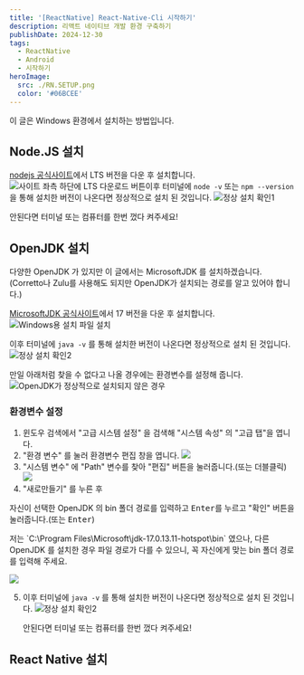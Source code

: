 ```yaml
---
title: '[ReactNative] React-Native-Cli 시작하기'
description: 리액트 네이티브 개발 환경 구축하기
publishDate: 2024-12-30
tags:
  - ReactNative
  - Android
  - 시작하기
heroImage:
  src: ./RN.SETUP.png
  color: '#06BCEE'
---
```


<Aside>이 글은 Windows 환경에서 설치하는 방법입니다.</Aside>

## Node.JS 설치

[nodejs 공식사이트](https://nodejs.org/ko)에서 LTS 버전을 다운 후 설치합니다.
![사이트 좌측 하단에 LTS 다운로드 버튼](1.png)이후 터미널에
`node -v` 또는 `npm --version` 을 통해 설치한 버전이 나온다면 정상적으로 설치 된 것입니다.
![정상 설치 확인1](2.png)

<Aside type='tip'>안된다면 터미널 또는 컴퓨터를 한번 껐다 켜주세요!</Aside>

## OpenJDK 설치

다양한 OpenJDK 가 있지만 이 글에서는 MicrosoftJDK 를 설치하겠습니다.<br />(Corretto나 Zulu를 사용해도 되지만 OpenJDK가 설치되는 경로를 알고 있어야 합니다.)

[MicrosoftJDK 공식사이트](https://learn.microsoft.com/ko-kr/java/openjdk/download#openjdk-17)에서 17 버전을 다운 후 설치합니다.
![Windows용 설치 파일 설치](3.png)

이후 터미널에 `java -v` 를 통해 설치한 버전이 나온다면 정상적으로 설치 된 것입니다.
![정상 설치 확인2](4.png)

만일 아래처럼 찾을 수 없다고 나올 경우에는 환경변수를 설정해 줍니다.
![OpenJDK가 정상적으로 설치되지 않은 경우](5.png)

### 환경변수 설정

1. 윈도우 검색에서 "고급 시스템 설정" 을 검색해 "시스템 속성" 의 "고급 탭"을 엽니다.
2. "환경 변수" 를 눌러 환경변수 편집 창을 엽니다.
   ![](6.png)
3. "시스템 변수" 에 "Path" 변수를 찾아 "편집" 버튼을 눌러줍니다.(또는 더블클릭)
   ![](7.png)
4. "새로만들기" 를 누른 후

자신이 선택한 OpenJDK 의 bin 폴더 경로를 입력하고 <kbd>Enter</kbd>를 누르고 "확인" 버튼을 눌러줍니다.(또는 <kbd>Enter</kbd>)

<Aside>
  저는 `C:\Program Files\Microsoft\jdk-17.0.13.11-hotspot\bin` 였으나, 다른 OpenJDK 를 설치한 경우
  파일 경로가 다를 수 있으니, 꼭 자신에게 맞는 bin 폴더 경로를 입력해 주세요.
</Aside>

![](8.png)

5. 이후 터미널에 `java -v` 를 통해 설치한 버전이 나온다면 정상적으로 설치 된 것입니다.
   ![정상 설치 확인2](4.png)

   <Aside type='tip'>안된다면 터미널 또는 컴퓨터를 한번 껐다 켜주세요!</Aside>

## React Native 설치

